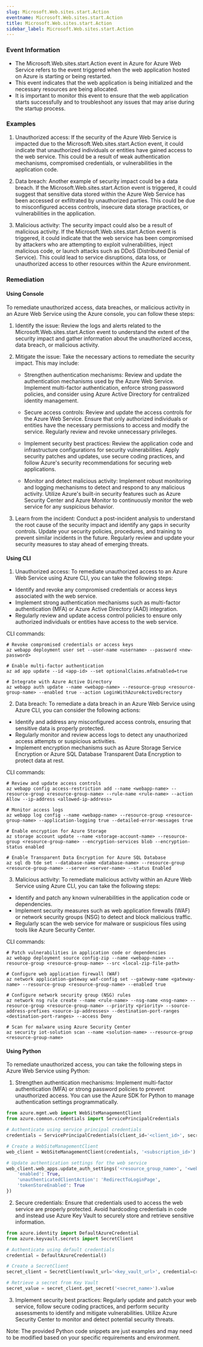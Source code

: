 ```yaml
--- 
slug: Microsoft.Web.sites.start.Action
eventname: Microsoft.Web.sites.start.Action
title: Microsoft.Web.sites.start.Action
sidebar_label: Microsoft.Web.sites.start.Action
---
```

                       
### Event Information

- The Microsoft.Web.sites.start.Action event in Azure for Azure Web Service refers to the event triggered when the web application hosted on Azure is starting or being restarted.
- This event indicates that the web application is being initialized and the necessary resources are being allocated.
- It is important to monitor this event to ensure that the web application starts successfully and to troubleshoot any issues that may arise during the startup process.


### Examples

1. Unauthorized access: If the security of the Azure Web Service is impacted due to the Microsoft.Web.sites.start.Action event, it could indicate that unauthorized individuals or entities have gained access to the web service. This could be a result of weak authentication mechanisms, compromised credentials, or vulnerabilities in the application code.

2. Data breach: Another example of security impact could be a data breach. If the Microsoft.Web.sites.start.Action event is triggered, it could suggest that sensitive data stored within the Azure Web Service has been accessed or exfiltrated by unauthorized parties. This could be due to misconfigured access controls, insecure data storage practices, or vulnerabilities in the application.

3. Malicious activity: The security impact could also be a result of malicious activity. If the Microsoft.Web.sites.start.Action event is triggered, it could indicate that the web service has been compromised by attackers who are attempting to exploit vulnerabilities, inject malicious code, or launch attacks such as DDoS (Distributed Denial of Service). This could lead to service disruptions, data loss, or unauthorized access to other resources within the Azure environment.

### Remediation

#### Using Console

To remediate unauthorized access, data breaches, or malicious activity in an Azure Web Service using the Azure console, you can follow these steps:

1. Identify the issue: Review the logs and alerts related to the Microsoft.Web.sites.start.Action event to understand the extent of the security impact and gather information about the unauthorized access, data breach, or malicious activity.

2. Mitigate the issue: Take the necessary actions to remediate the security impact. This may include:

   - Strengthen authentication mechanisms: Review and update the authentication mechanisms used by the Azure Web Service. Implement multi-factor authentication, enforce strong password policies, and consider using Azure Active Directory for centralized identity management.

   - Secure access controls: Review and update the access controls for the Azure Web Service. Ensure that only authorized individuals or entities have the necessary permissions to access and modify the service. Regularly review and revoke unnecessary privileges.

   - Implement security best practices: Review the application code and infrastructure configurations for security vulnerabilities. Apply security patches and updates, use secure coding practices, and follow Azure's security recommendations for securing web applications.

   - Monitor and detect malicious activity: Implement robust monitoring and logging mechanisms to detect and respond to any malicious activity. Utilize Azure's built-in security features such as Azure Security Center and Azure Monitor to continuously monitor the web service for any suspicious behavior.

3. Learn from the incident: Conduct a post-incident analysis to understand the root cause of the security impact and identify any gaps in security controls. Update your security policies, procedures, and training to prevent similar incidents in the future. Regularly review and update your security measures to stay ahead of emerging threats.

#### Using CLI

1. Unauthorized access: To remediate unauthorized access to an Azure Web Service using Azure CLI, you can take the following steps:

- Identify and revoke any compromised credentials or access keys associated with the web service.
- Implement strong authentication mechanisms such as multi-factor authentication (MFA) or Azure Active Directory (AAD) integration.
- Regularly review and update access control policies to ensure only authorized individuals or entities have access to the web service.

CLI commands:
```
# Revoke compromised credentials or access keys
az webapp deployment user set --user-name <username> --password <new-password>

# Enable multi-factor authentication
az ad app update --id <app-id> --set optionalClaims.mfaEnabled=true

# Integrate with Azure Active Directory
az webapp auth update --name <webapp-name> --resource-group <resource-group-name> --enabled true --action LoginWithAzureActiveDirectory
```

2. Data breach: To remediate a data breach in an Azure Web Service using Azure CLI, you can consider the following actions:

- Identify and address any misconfigured access controls, ensuring that sensitive data is properly protected.
- Regularly monitor and review access logs to detect any unauthorized access attempts or suspicious activities.
- Implement encryption mechanisms such as Azure Storage Service Encryption or Azure SQL Database Transparent Data Encryption to protect data at rest.

CLI commands:
```
# Review and update access controls
az webapp config access-restriction add --name <webapp-name> --resource-group <resource-group-name> --rule-name <rule-name> --action Allow --ip-address <allowed-ip-address>

# Monitor access logs
az webapp log config --name <webapp-name> --resource-group <resource-group-name> --application-logging true --detailed-error-messages true

# Enable encryption for Azure Storage
az storage account update --name <storage-account-name> --resource-group <resource-group-name> --encryption-services blob --encryption-status enabled

# Enable Transparent Data Encryption for Azure SQL Database
az sql db tde set --database-name <database-name> --resource-group <resource-group-name> --server <server-name> --status Enabled
```

3. Malicious activity: To remediate malicious activity within an Azure Web Service using Azure CLI, you can take the following steps:

- Identify and patch any known vulnerabilities in the application code or dependencies.
- Implement security measures such as web application firewalls (WAF) or network security groups (NSG) to detect and block malicious traffic.
- Regularly scan the web service for malware or suspicious files using tools like Azure Security Center.

CLI commands:
```
# Patch vulnerabilities in application code or dependencies
az webapp deployment source config-zip --name <webapp-name> --resource-group <resource-group-name> --src <local-zip-file-path>

# Configure web application firewall (WAF)
az network application-gateway waf-config set --gateway-name <gateway-name> --resource-group <resource-group-name> --enabled true

# Configure network security group (NSG) rules
az network nsg rule create --name <rule-name> --nsg-name <nsg-name> --resource-group <resource-group-name> --priority <priority> --source-address-prefixes <source-ip-addresses> --destination-port-ranges <destination-port-ranges> --access Deny

# Scan for malware using Azure Security Center
az security iot-solution scan --name <solution-name> --resource-group <resource-group-name>
```

#### Using Python

To remediate unauthorized access, you can take the following steps in Azure Web Service using Python:

1. Strengthen authentication mechanisms: Implement multi-factor authentication (MFA) or strong password policies to prevent unauthorized access. You can use the Azure SDK for Python to manage authentication settings programmatically.

```python
from azure.mgmt.web import WebSiteManagementClient
from azure.common.credentials import ServicePrincipalCredentials

# Authenticate using service principal credentials
credentials = ServicePrincipalCredentials(client_id='<client_id>', secret='<client_secret>', tenant='<tenant_id>')

# Create a WebSiteManagementClient
web_client = WebSiteManagementClient(credentials, '<subscription_id>')

# Update authentication settings for the web service
web_client.web_apps.update_auth_settings('<resource_group_name>', '<web_app_name>', {
    'enabled': True,
    'unauthenticatedClientAction': 'RedirectToLoginPage',
    'tokenStoreEnabled': True
})
```

2. Secure credentials: Ensure that credentials used to access the web service are properly protected. Avoid hardcoding credentials in code and instead use Azure Key Vault to securely store and retrieve sensitive information.

```python
from azure.identity import DefaultAzureCredential
from azure.keyvault.secrets import SecretClient

# Authenticate using default credentials
credential = DefaultAzureCredential()

# Create a SecretClient
secret_client = SecretClient(vault_url='<key_vault_url>', credential=credential)

# Retrieve a secret from Key Vault
secret_value = secret_client.get_secret('<secret_name>').value
```

3. Implement security best practices: Regularly update and patch your web service, follow secure coding practices, and perform security assessments to identify and mitigate vulnerabilities. Utilize Azure Security Center to monitor and detect potential security threats.

Note: The provided Python code snippets are just examples and may need to be modified based on your specific requirements and environment.


 